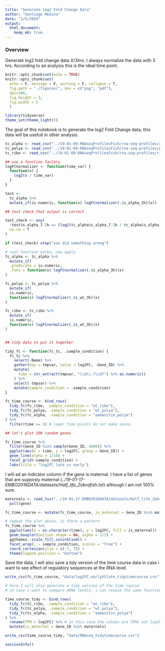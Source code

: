 ```yaml
---
title: "Generate log2 Fold Change Data"
author: "Santiago Medina"
date: "2/5/2019"
output: 
  html_document:
    keep_md: true
---
```


### Overview

Generate log2 fold change data $X/3hrs$. I always normalize the data with 3 hrs.
According to an analysis this is the ideal time point.

```r
knitr::opts_chunk$set(echo = TRUE)
knitr::opts_chunk$set(
  echo = F, message = F, warning = F, collapse = T,
  fig.path = "./figures/", dev = c("png", "pdf"),
  dpi=300,
  fig.height = 3,
  fig.width = 5
  )

library(tidyverse)
theme_set(theme_light())
```

The goal of this notebook is to generate the log2 Fold Change data, this data will be usefull in other analysis.



```r
tc_alpha <- read_csv("../19-01-09-RNAseqProfilesFish/rna-seq-profiles/alpha-amanitin-prolife.csv") 
tc_polya <- read_csv("../19-01-09-RNAseqProfilesFish/rna-seq-profiles/polyA-profile.csv")
tc_ribo <- read_csv("../19-01-09-RNAseqProfilesFish/rna-seq-profiles/ribo-zero-profile.csv")
```

```r
## use a function factory
logFCnormalizer <- function(time_var) {
  function(x) {
    log2(x / time_var)
  }
}

test <- 
  tc_alpha %>% 
  mutate_if(is.numeric, function(x) logFCnormalizer(.$s_alpha_2h)(x))

## test check that output is correct

test_check <- any(
  !test$s_alpha_7.5h == (log2(tc_alpha$s_alpha_7.5h / tc_alpha$s_alpha_2h)),
  na.rm = T
)

if (test_check) stop("you did something wrong")

# cool function works, now apply
fc_alpha <- tc_alpha %>% 
  mutate_if(
  .predicate = is.numeric,
  .funs = function(x) logFCnormalizer(.$s_alpha_3h)(x)
)

fc_polya <- tc_polya %>% 
  mutate_if(
  is.numeric,
  function(x) logFCnormalizer(.$s_wt_3h)(x)
)

fc_ribo <- tc_ribo %>% 
  mutate_if(
  is.numeric,
  function(x) logFCnormalizer(.$s_wt_3h)(x)
)


## tidy data to put it together

tidy_fc <- function(fc_tc, .sample_condition) {
  fc_tc %>% 
    select(-Name) %>% 
    gather(key = tmpvar, value = log2FC, -Gene_ID) %>% 
    mutate(
      time = str_extract(tmpvar, "\\d\\.?\\d?") %>% as.numeric()
    ) %>% 
    select(-tmpvar) %>% 
    mutate(sample_condition = .sample_condition)
}

fc_time_course <- bind_rows(
  tidy_fc(fc_ribo, .sample_condition = "wt_ribo"),
  tidy_fc(fc_polya, .sample_condition = "wt_polya"),
  tidy_fc(fc_alpha, .sample_condition = "aamanitin_polya")
) %>% 
  filter(time >= 3) # lower time points do not make sense

## let's plot 100 random genes

fc_time_course %>% 
  filter(Gene_ID %in% sample(Gene_ID, 1000)) %>% 
  ggplot(aes(x = time, y = log2FC, group = Gene_ID)) +
  geom_line(alpha = 1/10) +
  facet_grid(~sample_condition) +
  labs(title = "log2FC late vs early")
```


I will ad an indicator column if the gene is maternal. I have a list of genes that are supposly maternal (*../19-01-17-EMBO2016DATA/datasets/Half_life_Zebrafish.txt*) although I am not 100% sure.

```r
maternals <- read_tsv("../19-01-17-EMBO2016DATA/datasets/Half_life_Zebrafish.txt") %>% 
  pull(gene)

fc_time_course <- mutate(fc_time_course, is_maternal = Gene_ID %in% maternals)

# repeat the plot above, is there a pattern
fc_time_course %>% 
  ggplot(aes(x = as.character(time), y = log2FC, fill = is_maternal)) +
  geom_boxplot(outlier.shape = NA, alpha = 1/2) +
  ggthemes::scale_fill_colorblind() +
  facet_wrap(. ~ sample_condition, scales = "free") +
  coord_cartesian(ylim = c(-7, 7)) +
  theme(legend.position = "bottom")

```

Save the data, I will also save a tidy version of the time course data in case i want to see effect of regulatory sequences at the RNA level.

```r

write_csv(fc_time_course, "data/log2FC_earlyVSlate_tidytimecourse.csv")

# here I will also generate a tidy version of the time course
# in case i want to compare mRNA levels, i can resuse the same function

time_course_tidy <- bind_rows(
  tidy_fc(tc_ribo, .sample_condition = "wt_ribo"),
  tidy_fc(tc_polya, .sample_condition = "wt_polya"),
  tidy_fc(tc_alpha, .sample_condition = "aamanitin_polya")
) %>% 
  rename(TPM = log2FC) %>% # in this case the values are TPMs not log2FC
  mutate(is_maternal = Gene_ID %in% maternals)

write_csv(time_course_tidy, "data/RNAseq_tidytimecourse.csv")
```

```r
sessionInfo()
```





